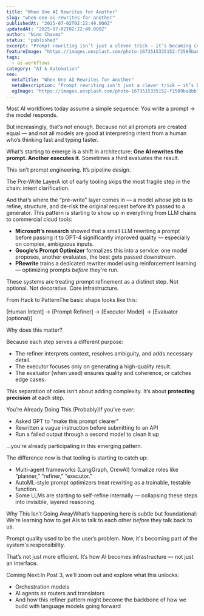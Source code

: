 ```yaml
---
title: "When One AI Rewrites for Another"
slug: "when-one-ai-rewrites-for-another"
publishedAt: "2025-07-02T02:22:49.000Z"
updatedAt: "2025-07-02T02:22:49.000Z"
author: "Nino Chavez"
status: "published"
excerpt: "Prompt rewriting isn’t just a clever trick — it’s becoming core infrastructure. From cloud tools to agent chains, we’re seeing a shift: one AI clarifies the ask, another executes. The result? Fewer errors. Smarter systems."
featureImage: "https://images.unsplash.com/photo-1673515335152-f2589ba8bb7a?crop=entropy&cs=tinysrgb&fit=max&fm=jpg&ixid=M3wxMTc3M3wwfDF8c2VhcmNofDE1fHx0cmFuc2xhdGV8ZW58MHx8fHwxNzUxNDIyOTUxfDA&ixlib=rb-4.1.0&q=80&w=2000"
tags:
  - ai-workflows
category: "AI & Automation"
seo:
  metaTitle: "When One AI Rewrites for Another"
  metaDescription: "Prompt rewriting isn’t just a clever trick — it’s becoming core infrastructure. From cloud tools to agent chains, we’re seeing a shift: one AI clarifies the ask, another executes. The result? Fewer errors. Smarter systems."
  ogImage: "https://images.unsplash.com/photo-1673515335152-f2589ba8bb7a?crop=entropy&cs=tinysrgb&fit=max&fm=jpg&ixid=M3wxMTc3M3wwfDF8c2VhcmNofDE1fHx0cmFuc2xhdGV8ZW58MHx8fHwxNzUxNDIyOTUxfDA&ixlib=rb-4.1.0&q=80&w=2000"
---
```

Most AI workflows today assume a simple sequence:
You write a prompt → the model responds.

But increasingly, that’s not enough.
Because not all prompts are created equal — and not all models are good at interpreting intent from a human who’s thinking fast and typing faster.

What’s starting to emerge is a shift in architecture:
**One AI rewrites the prompt. Another executes it.**
Sometimes a third evaluates the result.

This isn’t prompt engineering. It’s pipeline design.

The Pre-Write LayerA lot of early tooling skips the most fragile step in the chain: intent clarification.

And that’s where the “pre-write” layer comes in — a model whose job is to refine, structure, and de-risk the original request before it’s passed to a generator. This pattern is starting to show up in everything from LLM chains to commercial cloud tools:

- **Microsoft’s research** showed that a small LLM rewriting a prompt before passing it to GPT-4 significantly improved quality — especially on complex, ambiguous inputs.
- **Google’s Prompt Optimizer** formalizes this into a service: one model proposes, another evaluates, the best gets passed downstream.
- **PRewrite** trains a dedicated rewriter model using reinforcement learning — optimizing prompts *before* they're run.

These systems are treating prompt refinement as a distinct step. Not optional. Not decorative. Core infrastructure.

From Hack to PatternThe basic shape looks like this:

[Human Intent] → [Prompt Refiner] → [Executor Model] → [Evaluator (optional)]

Why does this matter?

Because each step serves a different purpose:

- The refiner interprets context, resolves ambiguity, and adds necessary detail.
- The executor focuses only on generating a high-quality result.
- The evaluator (when used) ensures quality and coherence, or catches edge cases.

This separation of roles isn’t about adding complexity.
It’s about **protecting precision** at each step.

You’re Already Doing This (Probably)If you've ever:

- Asked GPT to "make this prompt clearer"
- Rewritten a vague instruction before submitting to an API
- Run a failed output through a second model to clean it up

…you’re already participating in this emerging pattern.

The difference now is that tooling is starting to catch up:

- Multi-agent frameworks (LangGraph, CrewAI) formalize roles like “planner,” “refiner,” “executor.”
- AutoML-style prompt optimizers treat rewriting as a trainable, testable function.
- Some LLMs are starting to self-refine internally — collapsing these steps into invisible, layered reasoning.

Why This Isn’t Going AwayWhat’s happening here is subtle but foundational:
We’re learning how to get AIs to talk to each other *before* they talk back to us.

Prompt quality used to be the user’s problem.
Now, it's becoming part of the system's responsibility.

That’s not just more efficient.
It’s how AI becomes infrastructure — not just an interface.

Coming Next:In Post 3, we’ll zoom out and explore what this unlocks:

- Orchestration models
- AI agents as routers and translators
- And how this refiner pattern might become the backbone of how we build with language models going forward
